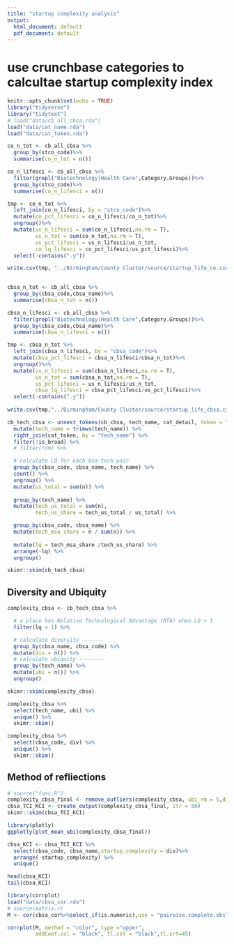 ```yaml
---
title: "startup complexity analysis"
output:
  html_document: default
  pdf_document: default
---
```

# use crunchbase categories to calcultae startup complexity index

```r
knitr::opts_chunk$set(echo = TRUE)
library("tidyverse")
library("tidytext")
# load("data/cb_all_cbsa.rda")
load("data/cat_name.rda")
load("data/cat_token.rda")
```

```r
co_n_tot <- cb_all_cbsa %>% 
  group_by(stco_code)%>%
  summarise(co_n_tot = n())

co_n_lifesci <- cb_all_cbsa %>% 
  filter(grepl("Biotechnology|Health Care",Category.Groups))%>%
  group_by(stco_code)%>%
  summarise(co_n_lifesci = n())

tmp <- co_n_tot %>%
  left_join(co_n_lifesci, by = "stco_code")%>%
  mutate(co_pct_lifesci = co_n_lifesci/co_n_tot)%>%
  ungroup()%>%
  mutate(us_n_lifesci = sum(co_n_lifesci,na.rm = T),
         us_n_tot = sum(co_n_tot,na.rm = T),
         us_pct_lifesci = us_n_lifesci/us_n_tot,
         co_lq_lifesci = co_pct_lifesci/us_pct_lifesci)%>%
  select(-contains(".y"))

write.csv(tmp, "../Birmingham/County Cluster/source/startup_life_co.csv")
  
```


```r
cbsa_n_tot <- cb_all_cbsa %>% 
  group_by(cbsa_code,cbsa_name)%>%
  summarise(cbsa_n_tot = n())

cbsa_n_lifesci <- cb_all_cbsa %>% 
  filter(grepl("Biotechnology|Health Care",Category.Groups))%>%
  group_by(cbsa_code,cbsa_name)%>%
  summarise(cbsa_n_lifesci = n())

tmp <- cbsa_n_tot %>%
  left_join(cbsa_n_lifesci, by = "cbsa_code")%>%
  mutate(cbsa_pct_lifesci = cbsa_n_lifesci/cbsa_n_tot)%>%
  ungroup()%>%
  mutate(us_n_lifesci = sum(cbsa_n_lifesci,na.rm = T),
         us_n_tot = sum(cbsa_n_tot,na.rm = T),
         us_pct_lifesci = us_n_lifesci/us_n_tot,
         cbsa_lq_lifesci = cbsa_pct_lifesci/us_pct_lifesci)%>%
  select(-contains(".y"))
  
write.csv(tmp,"../Birmingham/County Cluster/source/startup_life_cbsa.csv")
```


```r
cb_tech_cbsa <- unnest_tokens(cb_cbsa, tech_name, cat_detail, token = "regex", pattern = ",") %>%
  mutate(tech_name = trimws(tech_name)) %>%
  right_join(cat_token, by = "tech_name") %>%
  filter(!is_broad) %>%
  # filter(!rm) %>%

  # calculate LQ for each msa-tech pair
  group_by(cbsa_code, cbsa_name, tech_name) %>%
  count() %>%
  ungroup() %>%
  mutate(us_total = sum(n)) %>%
  
  group_by(tech_name) %>%
  mutate(tech_us_total = sum(n),
         tech_us_share = tech_us_total / us_total) %>%

  group_by(cbsa_code, cbsa_name) %>%
  mutate(tech_msa_share = n / sum(n)) %>%
  
  mutate(lq = tech_msa_share /tech_us_share) %>%
  arrange(-lq) %>%
  ungroup()

skimr::skim(cb_tech_cbsa)
```
## Diversity and Ubiquity

```r
complexity_cbsa <- cb_tech_cbsa %>%

  # a place has Relative Technological Advantage (RTA) when LQ > 1
  filter(lq > 1) %>%

  # calculate diversity -------
  group_by(cbsa_name, cbsa_code) %>%
  mutate(div = n()) %>%
  # calculate ubiquity --------
  group_by(tech_name) %>%
  mutate(ubi = n()) %>%
  ungroup()

skimr::skim(complexity_cbsa)
```

```r
complexity_cbsa %>%
  select(tech_name, ubi) %>%
  unique() %>%
  skimr::skim()

complexity_cbsa %>%
  select(cbsa_code, div) %>%
  unique() %>%
  skimr::skim()
```

## Method of refliections
```r
# source("func.R")
complexity_cbsa_final <- remove_outliers(complexity_cbsa, ubi_rm = 5,div_rm = 5)
cbsa_TCI_KCI <- create_output(complexity_cbsa_final, itr = 50)
skimr::skim(cbsa_TCI_KCI)
```

```r
library(plotly)
ggplotly(plot_mean_ubi(complexity_cbsa_final))

```

```r
cbsa_KCI <- cbsa_TCI_KCI %>%
  select(cbsa_code, cbsa_name,startup_complexity = div)%>% 
  arrange(-startup_complexity) %>%
  unique()

head(cbsa_KCI)
tail(cbsa_KCI)
```

```r
library(corrplot)
load("data/cbsa_cor.rda")
# source(matrix.r)
M <- cor(cbsa_cor%>%select_if(is.numeric),use = "pairwise.complete.obs")

corrplot(M, method = "color", type ="upper",
         addCoef.col = "black", tl.col = "black",tl.srt=45)
```

